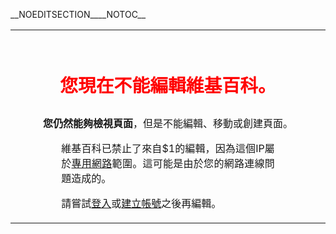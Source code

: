 __NOEDITSECTION____NOTOC__
{| id="mw-blocked-text" style="border:2px solid #000; width:100%; margin:0 auto 6px auto;"
|
<div style="width:100%; margin:auto; text-align:center;"><div style="font-size:180%; color:#ff0000;"><br>'''您現在不能編輯維基百科。'''</div>
'''您仍然能夠檢視頁面'''，但是不能編輯、移動或創建頁面。
</div>
<div style="margin:auto; width:70%;">
<div style="text-align:justify;">
維基百科已禁止了來自$1的編輯，因為這個IP屬於[[專用網路|專用網路]]範圍。這可能是由於您的網路連線問題造成的。

請嘗試[[Special:UserLogin|登入]]或[[Special:CreateAccount|建立帳號]]之後再編輯。
</div>
</div>
|}